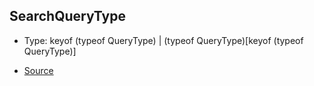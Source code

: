 ## SearchQueryType

- Type: keyof (typeof QueryType) \| (typeof QueryType)\[keyof (typeof QueryType)]

- [Source](https://github.com/Androz2091/discord-player/blob/451214b/packages/discord-player/src/types/types.ts#L183)